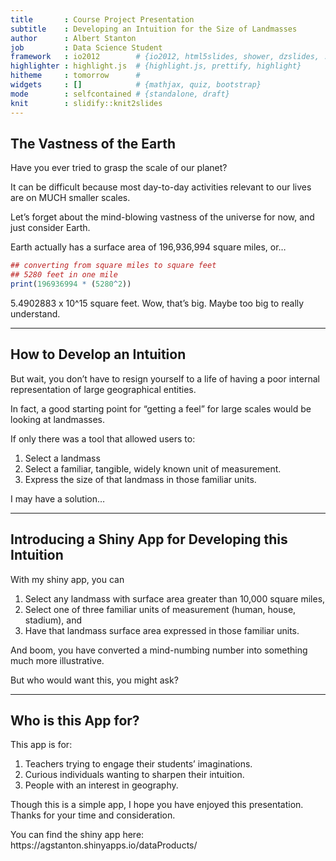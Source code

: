 ```yaml
---
title       : Course Project Presentation
subtitle    : Developing an Intuition for the Size of Landmasses
author      : Albert Stanton
job         : Data Science Student
framework   : io2012        # {io2012, html5slides, shower, dzslides, ...}
highlighter : highlight.js  # {highlight.js, prettify, highlight}
hitheme     : tomorrow      # 
widgets     : []            # {mathjax, quiz, bootstrap}
mode        : selfcontained # {standalone, draft}
knit        : slidify::knit2slides
---
```


## The Vastness of the Earth

Have you ever tried to grasp the scale of our planet?

It can be difficult because most day-to-day activities relevant to our lives are on MUCH smaller scales.

Let's forget about the mind-blowing vastness of the universe for now, and just consider Earth.

Earth actually has a surface area of 196,936,994 square miles, or...

```r
## converting from square miles to square feet
## 5280 feet in one mile
print(196936994 * (5280^2)) 
```

5.4902883 x 10^15 square feet. Wow, that's big. Maybe too big to really understand.

---

## How to Develop an Intuition

But wait, you don't have to resign yourself to a life of having a poor internal representation of large geographical entities.

In fact, a good starting point for "getting a feel" for large scales would be looking at landmasses.

If only there was a tool that allowed users to: 

1. Select a landmass
2. Select a familiar, tangible, widely known unit of measurement.
3. Express the size of that landmass in those familiar units.

I may have a solution...

---

## Introducing a Shiny App for Developing this Intuition

With my shiny app, you can 

1. Select any landmass with surface area greater than 10,000 square miles,
2. Select one of three familiar units of measurement (human, house, stadium), and
3. Have that landmass surface area expressed in those familiar units.

And boom, you have converted a mind-numbing number into something much more illustrative.

But who would want this, you might ask?

---

## Who is this App for?

This app is for:

1. Teachers trying to engage their students' imaginations.
2. Curious individuals wanting to sharpen their intuition.
3. People with an interest in geography.

Though this is a simple app, I hope you have enjoyed this presentation. Thanks for your time and consideration.

You can find the shiny app here:  https://agstanton.shinyapps.io/dataProducts/